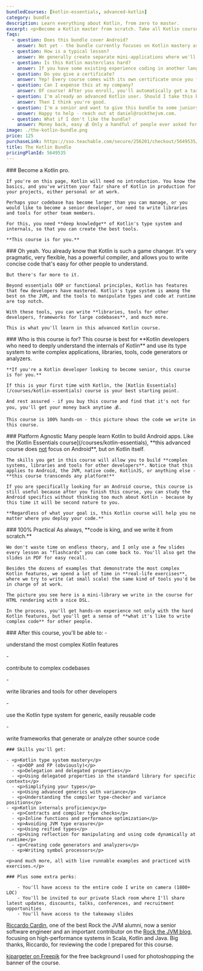 ```yaml
---
bundledCourses: [kotlin-essentials, advanced-kotlin]
category: bundle
description: Learn everything about Kotlin, from zero to master.
excerpt: <p>Become a Kotlin master from scratch. Take all Kotlin courses at a discount, write thousands of lines of code, and become one of the top developers in weeks instead of years.</p>
faqs:
  - question: Does this bundle cover Android?
    answer: Not yet - the bundle currently focuses on Kotlin mastery as a language, so that you can apply these skills on any platform, including Android of course!
  - question: How is a typical lesson?
    answer: We generally create separate mini-applications where we'll explore a certain feature of the Kotlin language, with examples and exercises. Each lesson is about 10-30 mins long.
  - question: Is this Kotlin masterclass hard?
    answer: If you have some existing experience coding in another language, this bundle will give you a consistent brain stretch, but not so much that you burn out. If you're stuck on something, we're happy to help in our private community.
  - question: Do you give a certificate?
    answer: Yep! Every course comes with its own certificate once you finish it, so that you can reimburse this bundle with your employer or get a Kotlin job.
  - question: Can I expense this at my company?
    answer: Of course! After you enroll, you'll automatically get a tax-compliant receipt which you can use to reimburse this course with your employer.
  - question: I'm already an advanced Kotlin user. Should I take this bundle?
    answer: Then I think you're good.
  - question: I'm a senior and want to give this bundle to some juniors in my team, can I audit this bundle?
    answer: Happy to help - reach out at daniel@rockthejvm.com.
  - question: What if I don't like the bundle?
    answer: Money back, easy 💰 Only a handful of people ever asked for a refund on the entire site of 20+ courses, just to give you an idea.
image: ./the-kotlin-bundle.png
price: 125
purchaseLink: https://sso.teachable.com/secure/256201/checkout/5649535/kotlin-bundle
title: The Kotlin Bundle
pricingPlanId: 5649535
---
```



<CourseLayout>
  <Fragment slot="goal">
    ### Become a Kotlin pro.

    If you're on this page, Kotlin will need no introduction. You know the basics, and you've written your fair share of Kotlin in production for your projects, either personal or at work.

    Perhaps your codebase has become larger than you can manage, or you would like to become a senior developer, or need to write libraries and tools for other team members.

    For this, you need **deep knowledge** of Kotlin's type system and internals, so that you can create the best tools.

    **This course is for you.**

  </Fragment>
  <Fragment slot="question">
    ### Oh yeah.
    You already know that Kotlin is such a game changer. It's very pragmatic, very flexible, has a powerful compiler, and allows you to write concise code that's easy for other people to understand.

    But there's far more to it.

    Beyond essentials OOP or functional principles, Kotlin has features that few developers have mastered. Kotlin's type system is among the best on the JVM, and the tools to manipulate types and code at runtime are top notch.

    With these tools, you can write **libraries, tools for other developers, frameworks for large codebases**, and much more.

    This is what you'll learn in this advanced Kotlin course.

  </Fragment>
  <Fragment slot="feature1">
    ### Who is this course is for?
    This course is best for **Kotlin developers who need to deeply understand the internals of Kotlin** and use its type system to write complex applications, libraries, tools, code generators or analyzers.

    **If you're a Kotlin developer looking to become senior, this course is for you.**

    If this is your first time with Kotlin, the [Kotlin Essentials](/courses/kotlin-essentials) course is your best starting point.

    And rest assured - if you buy this course and find that it's not for you, you'll get your money back anytime 💰.

    This course is 100% hands-on - this picture shows the code we write in this course.

  </Fragment>
  <Fragment slot="feature2">
    ### Platform Agnostic
    Many people learn Kotlin to build Android apps. Like the [Kotlin Essentials course](/courses/kotlin-essentials), **this advanced course does <ins>not</ins> focus on Android**, but on Kotlin itself.

    The skills you get in this course will allow you to build **complex systems, libraries and tools for other developers**. Notice that this applies to Android, the JVM, native code, KotlinJS, or anything else - **this course transcends any platform!**

    If you are specifically looking for an Android course, this course is still useful because after you finish this course, you can study the Android specifics without thinking too much about Kotlin - because by this time it will be second nature to you.

    **Regardless of what your goal is, this Kotlin course will help you no matter where you deploy your code.**

  </Fragment>
  <Fragment slot="feature3">
    ### 100% Practical
    As always, **code is king, and we write it from scratch.**

    We don't waste time on endless theory, and I only use a few slides every lesson as "flashcards" you can come back to. You'll also get the slides in PDF for easy recall.

    Besides the dozens of examples that demonstrate the most complex Kotlin features, we spend a lot of time in **real-life exercises**, where we try to write (at small scale) the same kind of tools you'd be in charge of at work.

    The picture you see here is a mini-library we write in the course for HTML rendering with a nice DSL.

    In the process, you'll get hands-on experience not only with the hard Kotlin features, but you'll get a sense of **what it's like to write complex code** for other people.

  </Fragment>
  <Fragment slot="skills">
    ### After this course, you'll be able to:
    - <p>understand the most complex Kotlin features</p>
    - <p>contribute to complex codebases</p>
    - <p>write libraries and tools for other developers</p>
    - <p>use the Kotlin type system for generic, easily reusable code</p>
    - <p>write frameworks that generate or analyze other source code</p>

    ### Skills you'll get:

    - <p>Kotlin type system mastery</p>
      - <p>OOP and FP (obviously)</p>
      - <p>Delegation and delegated properties</p>
      - <p>Using delegated properties in the standard library for specific contexts</p>
      - <p>Simplifying your types</p>
      - <p>Using advanced generics with variance</p>
      - <p>Understanding the compiler type-checker and variance positions</p>
    - <p>Kotlin internals proficiency</p>
      - <p>Contracts and compiler type checks</p>
      - <p>Inline functions and performance optimization</p>
      - <p>Avoiding JVM type erasure</p>
      - <p>Using reified types</p>
      - <p>Using reflection for manipulating and using code dynamically at runtime</p>
      - <p>Creating code generators and analyzers</p>
      - <p>Writing symbol processors</p>

    <p>and much more, all with live runnable examples and practiced with exercises.</p>

    ### Plus some extra perks:

        - You'll have access to the entire code I write on camera (1800+ LOC)
        - You'll be invited to our private Slack room where I'll share latest updates, discounts, talks, conferences, and recruitment opportunities
        - You'll have access to the takeaway slides

  </Fragment>
  <Fragment slot="thanks">
    <p><a href="https://www.linkedin.com/in/riccardocardin/">Riccardo Cardin</a>, one of the best Rock the JVM alumni, now a senior software engineer and an important contributor on the <a href="/articles">Rock the JVM blog</a>, focusing on high-performance systems in Scala, Kotlin and Java. Big thanks, Riccardo, for reviewing the code I prepared for this course.</p>
    <p><a href="https://www.freepik.com/free-photo/3d-render-spotlights-grunge-brick-wall_1202914.htm">kjpargeter on Freepik</a> for the free background I used for photoshopping the banner of the course.</p>

  </Fragment>
</CourseLayout>
